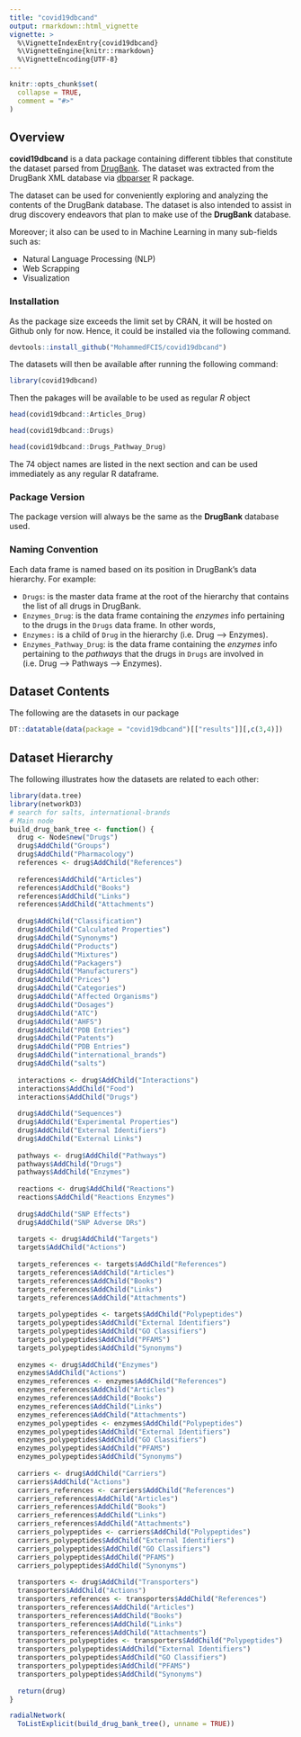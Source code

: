 ```yaml
---
title: "covid19dbcand"
output: rmarkdown::html_vignette
vignette: >
  %\VignetteIndexEntry{covid19dbcand}
  %\VignetteEngine{knitr::rmarkdown}
  %\VignetteEncoding{UTF-8}
---
```


```r
knitr::opts_chunk$set(
  collapse = TRUE,
  comment = "#>"
)
```

## Overview
**covid19dbcand** is a data package containing different tibbles that constitute the dataset parsed from  [DrugBank](https://www.drugbank.ca). The dataset was extracted from the DrugBank XML database via [dbparser](https://docs.ropensci.org/dbparser/) R package.

The dataset can be used for conveniently exploring and analyzing the contents of the DrugBank database. The dataset is also intended to assist in drug discovery endeavors that plan to make use of the **DrugBank** database.

Moreover; it also can be used to in Machine Learning in many sub-fields such as:

- Natural Language Processing (NLP)
- Web Scrapping
- Visualization

### Installation
As the package size exceeds the limit set by CRAN, it will be hosted on Github only for now. Hence, it could be installed via the following command.

```r
devtools::install_github("MohammedFCIS/covid19dbcand")
```

The datasets will then be available after running the following command:

```r
library(covid19dbcand)
```

Then the pakages will be available to be used as regular *R* object

```r
head(covid19dbcand::Articles_Drug)
```

```r
head(covid19dbcand::Drugs)
```

```r
head(covid19dbcand::Drugs_Pathway_Drug)
```
The 74 object names are listed in the next section and can be used immediately as any regular R dataframe.

### Package Version
The package version will always be the same as the **DrugBank** database used.

### Naming Convention
Each data frame is named based on its position in DrugBank's data hierarchy. For example:

- `Drugs`: is the master data frame at the root of the hierarchy that contains the list of all drugs in DrugBank.
- `Enzymes_Drug`: is the data frame containing the *enzymes* info pertaining to the drugs in the `Drugs` data frame. In other words,
- `Enzymes:` is a child of `Drug` in the hierarchy (i.e. Drug --> Enzymes).
- `Enzymes_Pathway_Drug`: is the data frame containing the *enzymes* info pertaining to the *pathways* that the drugs in `Drugs` are involved in (i.e. Drug --> Pathways --> Enzymes).

## Dataset Contents
The following are the datasets in our package
```r
DT::datatable(data(package = "covid19dbcand")[["results"]][,c(3,4)])
```


## Dataset Hierarchy
The following illustrates how the datasets are related to each other:

```r
library(data.tree)
library(networkD3)
# search for salts, international-brands
# Main node
build_drug_bank_tree <- function() {
  drug <- Node$new("Drugs")
  drug$AddChild("Groups")
  drug$AddChild("Pharmacology")
  references <- drug$AddChild("References")
  
  references$AddChild("Articles")
  references$AddChild("Books")
  references$AddChild("Links")
  references$AddChild("Attachments")
  
  drug$AddChild("Classification")
  drug$AddChild("Calculated Properties")
  drug$AddChild("Synonyms")
  drug$AddChild("Products")
  drug$AddChild("Mixtures")
  drug$AddChild("Packagers")
  drug$AddChild("Manufacturers")
  drug$AddChild("Prices")
  drug$AddChild("Categories")
  drug$AddChild("Affected Organisms")
  drug$AddChild("Dosages")
  drug$AddChild("ATC")
  drug$AddChild("AHFS")
  drug$AddChild("PDB Entries")
  drug$AddChild("Patents")
  drug$AddChild("PDB Entries")
  drug$AddChild("international_brands")
  drug$AddChild("salts")
  
  interactions <- drug$AddChild("Interactions")
  interactions$AddChild("Food")
  interactions$AddChild("Drugs")
  
  drug$AddChild("Sequences")
  drug$AddChild("Experimental Properties")
  drug$AddChild("External Identifiers")
  drug$AddChild("External Links")
  
  pathways <- drug$AddChild("Pathways")
  pathways$AddChild("Drugs")
  pathways$AddChild("Enzymes")
  
  reactions <- drug$AddChild("Reactions")
  reactions$AddChild("Reactions Enzymes")
  
  drug$AddChild("SNP Effects")
  drug$AddChild("SNP Adverse DRs")
  
  targets <- drug$AddChild("Targets")
  targets$AddChild("Actions")
  
  targets_references <- targets$AddChild("References")
  targets_references$AddChild("Articles")
  targets_references$AddChild("Books")
  targets_references$AddChild("Links")
  targets_references$AddChild("Attachments")
  
  targets_polypeptides <- targets$AddChild("Polypeptides")
  targets_polypeptides$AddChild("External Identifiers")
  targets_polypeptides$AddChild("GO Classifiers")
  targets_polypeptides$AddChild("PFAMS")
  targets_polypeptides$AddChild("Synonyms")
  
  enzymes <- drug$AddChild("Enzymes")
  enzymes$AddChild("Actions")
  enzymes_references <- enzymes$AddChild("References")
  enzymes_references$AddChild("Articles")
  enzymes_references$AddChild("Books")
  enzymes_references$AddChild("Links")
  enzymes_references$AddChild("Attachments")
  enzymes_polypeptides <- enzymes$AddChild("Polypeptides")
  enzymes_polypeptides$AddChild("External Identifiers")
  enzymes_polypeptides$AddChild("GO Classifiers")
  enzymes_polypeptides$AddChild("PFAMS")
  enzymes_polypeptides$AddChild("Synonyms")
  
  carriers <- drug$AddChild("Carriers")
  carriers$AddChild("Actions")
  carriers_references <- carriers$AddChild("References")
  carriers_references$AddChild("Articles")
  carriers_references$AddChild("Books")
  carriers_references$AddChild("Links")
  carriers_references$AddChild("Attachments")
  carriers_polypeptides <- carriers$AddChild("Polypeptides")
  carriers_polypeptides$AddChild("External Identifiers")
  carriers_polypeptides$AddChild("GO Classifiers")
  carriers_polypeptides$AddChild("PFAMS")
  carriers_polypeptides$AddChild("Synonyms")
  
  transporters <- drug$AddChild("Transporters")
  transporters$AddChild("Actions")
  transporters_references <- transporters$AddChild("References")
  transporters_references$AddChild("Articles")
  transporters_references$AddChild("Books")
  transporters_references$AddChild("Links")
  transporters_references$AddChild("Attachments")
  transporters_polypeptides <- transporters$AddChild("Polypeptides")
  transporters_polypeptides$AddChild("External Identifiers")
  transporters_polypeptides$AddChild("GO Classifiers")
  transporters_polypeptides$AddChild("PFAMS")
  transporters_polypeptides$AddChild("Synonyms")
  
  return(drug)
}

radialNetwork(
  ToListExplicit(build_drug_bank_tree(), unname = TRUE))
```



